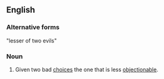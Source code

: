 ==English==

===Alternative forms===
"lesser of two evils"

===Noun===
{{en-noun|-}}
{{wikipedia}}

# Given two bad [[choice]]s the one that is less [[objectionable]].